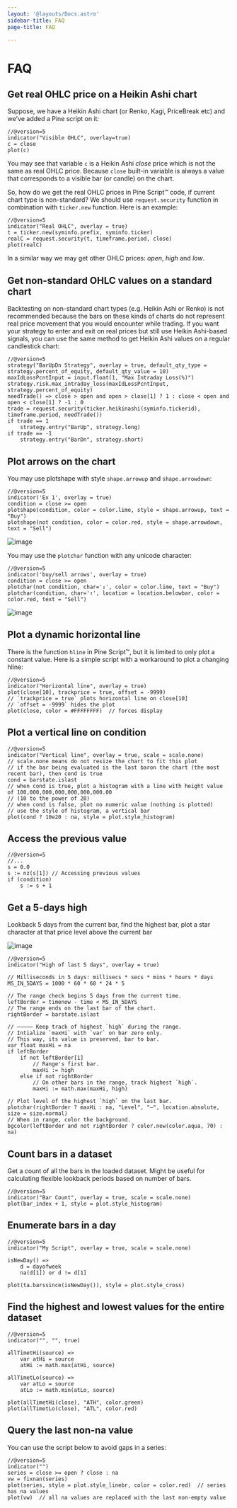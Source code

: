 ```yaml
---
layout: '@layouts/Docs.astro'
sidebar-title: FAQ
page-title: FAQ

---
```


# FAQ 


## Get real OHLC price on a Heikin Ashi chart

Suppose, we have a Heikin Ashi chart (or Renko, Kagi, PriceBreak etc)
and we\'ve added a Pine script on it:

``` pine
//@version=5
indicator("Visible OHLC", overlay=true)
c = close
plot(c)
```

You may see that variable `c` is a Heikin Ashi *close* price which is
not the same as real OHLC price. Because `close` built-in variable is
always a value that corresponds to a visible bar (or candle) on the
chart.

So, how do we get the real OHLC prices in Pine Script™ code, if current
chart type is non-standard? We should use `request.security` function in
combination with `ticker.new` function. Here is an example:

``` pine
//@version=5
indicator("Real OHLC", overlay = true)
t = ticker.new(syminfo.prefix, syminfo.ticker)
realC = request.security(t, timeframe.period, close)
plot(realC)
```

In a similar way we may get other OHLC prices: *open*, *high* and *low*.

## Get non-standard OHLC values on a standard chart

Backtesting on non-standard chart types (e.g. Heikin Ashi or Renko) is
not recommended because the bars on these kinds of charts do not
represent real price movement that you would encounter while trading. If
you want your strategy to enter and exit on real prices but still use
Heikin Ashi-based signals, you can use the same method to get Heikin
Ashi values on a regular candlestick chart:

``` pine
//@version=5
strategy("BarUpDn Strategy", overlay = true, default_qty_type = strategy.percent_of_equity, default_qty_value = 10)
maxIdLossPcntInput = input.float(1, "Max Intraday Loss(%)")
strategy.risk.max_intraday_loss(maxIdLossPcntInput, strategy.percent_of_equity)
needTrade() => close > open and open > close[1] ? 1 : close < open and open < close[1] ? -1 : 0
trade = request.security(ticker.heikinashi(syminfo.tickerid), timeframe.period, needTrade())
if trade == 1
    strategy.entry("BarUp", strategy.long)
if trade == -1
    strategy.entry("BarDn", strategy.short)
```

## Plot arrows on the chart

You may use plotshape with style `shape.arrowup` and `shape.arrowdown`:

``` pine
//@version=5
indicator('Ex 1', overlay = true)
condition = close >= open
plotshape(condition, color = color.lime, style = shape.arrowup, text = "Buy")
plotshape(not condition, color = color.red, style = shape.arrowdown, text = "Sell")
```

![image](@assets/images/Faq-Buy_sell_chart1.png)

You may use the `plotchar` function with any unicode character:

``` pine
//@version=5
indicator('buy/sell arrows', overlay = true)
condition = close >= open
plotchar(not condition, char='↓', color = color.lime, text = "Buy")
plotchar(condition, char='↑', location = location.belowbar, color = color.red, text = "Sell")
```

![image](@assets/images/Faq-Buy_sell_chart2.png)

## Plot a dynamic horizontal line

There is the function `hline` in Pine Script™, but it is limited to only
plot a constant value. Here is a simple script with a workaround to plot
a changing hline:

``` pine
//@version=5
indicator("Horizontal line", overlay = true)
plot(close[10], trackprice = true, offset = -9999)
// `trackprice = true` plots horizontal line on close[10]
// `offset = -9999` hides the plot
plot(close, color = #FFFFFFFF)  // forces display
```

## Plot a vertical line on condition

``` pine
//@version=5
indicator("Vertical line", overlay = true, scale = scale.none)
// scale.none means do not resize the chart to fit this plot
// if the bar being evaluated is the last baron the chart (the most recent bar), then cond is true
cond = barstate.islast
// when cond is true, plot a histogram with a line with height value of 100,000,000,000,000,000,000.00
// (10 to the power of 20)
// when cond is false, plot no numeric value (nothing is plotted)
// use the style of histogram, a vertical bar
plot(cond ? 10e20 : na, style = plot.style_histogram)
```

## Access the previous value

``` pine
//@version=5
//...
s = 0.0
s := nz(s[1]) // Accessing previous values
if (condition)
    s := s + 1
```

## Get a 5-days high

Lookback 5 days from the current bar, find the highest bar, plot a star
character at that price level above the current bar

![image](@assets/images/Faq-Wiki_howto_range_analysis.png)

``` pine
//@version=5
indicator("High of last 5 days", overlay = true)

// Milliseconds in 5 days: millisecs * secs * mins * hours * days
MS_IN_5DAYS = 1000 * 60 * 60 * 24 * 5

// The range check begins 5 days from the current time.
leftBorder = timenow - time < MS_IN_5DAYS
// The range ends on the last bar of the chart.
rightBorder = barstate.islast

// ————— Keep track of highest `high` during the range.
// Intialize `maxHi` with `var` on bar zero only.
// This way, its value is preserved, bar to bar.
var float maxHi = na
if leftBorder
    if not leftBorder[1]
        // Range's first bar.
        maxHi := high
    else if not rightBorder
        // On other bars in the range, track highest `high`.
        maxHi := math.max(maxHi, high)

// Plot level of the highest `high` on the last bar.
plotchar(rightBorder ? maxHi : na, "Level", "—", location.absolute, size = size.normal)
// When in range, color the background.
bgcolor(leftBorder and not rightBorder ? color.new(color.aqua, 70) : na)
```

## Count bars in a dataset

Get a count of all the bars in the loaded dataset. Might be useful for
calculating flexible lookback periods based on number of bars.

``` pine
//@version=5
indicator("Bar Count", overlay = true, scale = scale.none)
plot(bar_index + 1, style = plot.style_histogram)
```

## Enumerate bars in a day

``` pine
//@version=5
indicator("My Script", overlay = true, scale = scale.none)

isNewDay() =>
    d = dayofweek
    na(d[1]) or d != d[1]

plot(ta.barssince(isNewDay()), style = plot.style_cross)
```

## Find the highest and lowest values for the entire dataset

``` pine
//@version=5
indicator("", "", true)

allTimetHi(source) =>
    var atHi = source
    atHi := math.max(atHi, source)

allTimetLo(source) =>
    var atLo = source
    atLo := math.min(atLo, source)

plot(allTimetHi(close), "ATH", color.green)
plot(allTimetLo(close), "ATL", color.red)
```

## Query the last non-na value

You can use the script below to avoid gaps in a series:

``` pine
//@version=5
indicator("")
series = close >= open ? close : na
vw = fixnan(series)
plot(series, style = plot.style_linebr, color = color.red)  // series has na values
plot(vw)  // all na values are replaced with the last non-empty value
```



